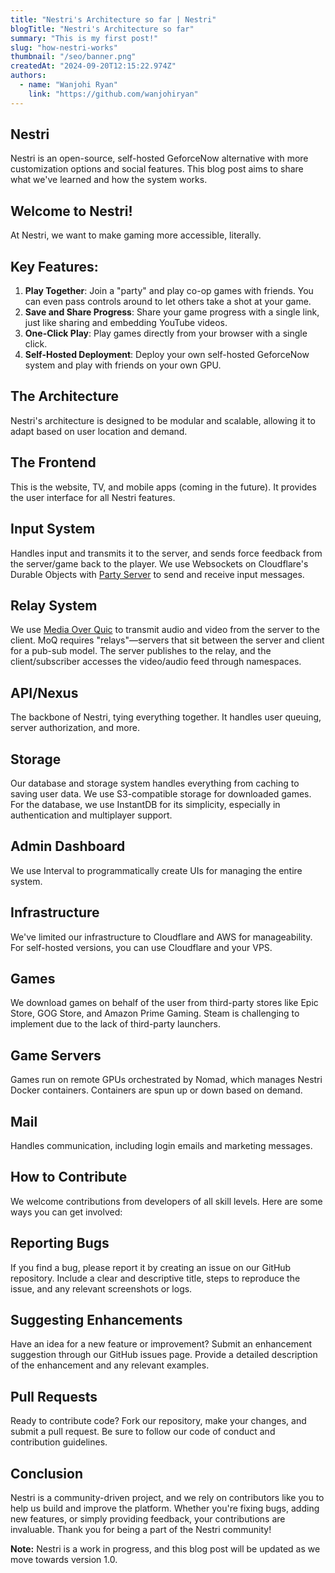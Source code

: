 ```yaml
---
title: "Nestri's Architecture so far | Nestri"
blogTitle: "Nestri's Architecture so far"
summary: "This is my first post!"
slug: "how-nestri-works"
thumbnail: "/seo/banner.png"
createdAt: "2024-09-20T12:15:22.974Z"
authors:
  - name: "Wanjohi Ryan"
    link: "https://github.com/wanjohiryan"
---
```


## Nestri

Nestri is an open-source, self-hosted GeforceNow alternative with more customization options and social features. This blog post aims to share what we've learned and how the system works.

## Welcome to Nestri!
At Nestri, we want to make gaming more accessible, literally.

## Key Features:
1. **Play Together**: Join a "party" and play co-op games with friends. You can even pass controls around to let others take a shot at your game.
2. **Save and Share Progress**: Share your game progress with a single link, just like sharing and embedding YouTube videos.
3. **One-Click Play**: Play games directly from your browser with a single click.
4. **Self-Hosted Deployment**: Deploy your own self-hosted GeforceNow system and play with friends on your own GPU.

## The Architecture

Nestri's architecture is designed to be modular and scalable, allowing it to adapt based on user location and demand.

## The Frontend
This is the website, TV, and mobile apps (coming in the future). It provides the user interface for all Nestri features.

## Input System
Handles input and transmits it to the server, and sends force feedback from the server/game back to the player. We use Websockets on Cloudflare's Durable Objects with [Party Server](https://github.com/threepointone/partyserver) to send and receive input messages.

## Relay System
We use [Media Over Quic](https://github.com/moq-wg/moq-transport) to transmit audio and video from the server to the client. MoQ requires "relays"—servers that sit between the server and client for a pub-sub model. The server publishes to the relay, and the client/subscriber accesses the video/audio feed through namespaces.

## API/Nexus
The backbone of Nestri, tying everything together. It handles user queuing, server authorization, and more.

## Storage
Our database and storage system handles everything from caching to saving user data. We use S3-compatible storage for downloaded games. For the database, we use InstantDB for its simplicity, especially in authentication and multiplayer support.

## Admin Dashboard
We use Interval to programmatically create UIs for managing the entire system.

## Infrastructure
We've limited our infrastructure to Cloudflare and AWS for manageability. For self-hosted versions, you can use Cloudflare and your VPS.

## Games
We download games on behalf of the user from third-party stores like Epic Store, GOG Store, and Amazon Prime Gaming. Steam is challenging to implement due to the lack of third-party launchers.

## Game Servers
Games run on remote GPUs orchestrated by Nomad, which manages Nestri Docker containers. Containers are spun up or down based on demand.

## Mail
Handles communication, including login emails and marketing messages.

## How to Contribute

We welcome contributions from developers of all skill levels. Here are some ways you can get involved:

## Reporting Bugs
If you find a bug, please report it by creating an issue on our GitHub repository. Include a clear and descriptive title, steps to reproduce the issue, and any relevant screenshots or logs.

## Suggesting Enhancements
Have an idea for a new feature or improvement? Submit an enhancement suggestion through our GitHub issues page. Provide a detailed description of the enhancement and any relevant examples.

## Pull Requests
Ready to contribute code? Fork our repository, make your changes, and submit a pull request. Be sure to follow our code of conduct and contribution guidelines.

## Conclusion

Nestri is a community-driven project, and we rely on contributors like you to help us build and improve the platform. Whether you're fixing bugs, adding new features, or simply providing feedback, your contributions are invaluable. Thank you for being a part of the Nestri community!

**Note:** Nestri is a work in progress, and this blog post will be updated as we move towards version 1.0.